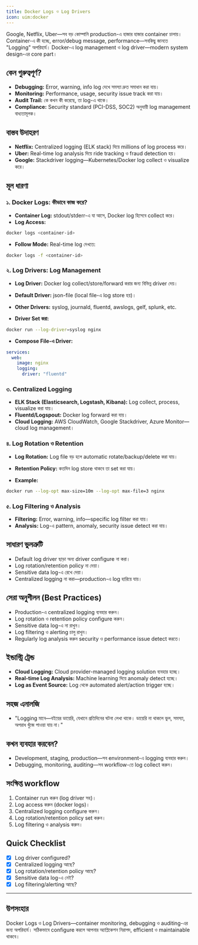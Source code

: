 ```yaml
---
title: Docker Logs ও Log Drivers
icon: uim:docker
---
```


Google, Netflix, Uber—সব বড় কোম্পানি production-এ হাজার হাজার container চালায়। Container-এ কী হচ্ছে, error/debug message, performance—সবকিছু জানতে "Logging" অপরিহার্য। Docker-এ log management ও log driver—modern system design-এর core part।

## কেন গুরুত্বপূর্ণ?

- **Debugging:** Error, warning, info log দেখে সমস্যা দ্রুত সমাধান করা যায়।
- **Monitoring:** Performance, usage, security issue track করা যায়।
- **Audit Trail:** কে কখন কী করেছে, তা log-এ থাকে।
- **Compliance:** Security standard (PCI-DSS, SOC2) অনুযায়ী log management বাধ্যতামূলক।

## বাস্তব উদাহরণ

- **Netflix:** Centralized logging (ELK stack) দিয়ে millions of log process করে।
- **Uber:** Real-time log analysis দিয়ে ride tracking ও fraud detection হয়।
- **Google:** Stackdriver logging—Kubernetes/Docker log collect ও visualize করে।

## মূল ধারণা

### ১. Docker Logs: কীভাবে কাজ করে?

- **Container Log:** stdout/stderr-এ যা আসে, Docker log হিসেবে collect করে।
- **Log Access:**

```bash
docker logs <container-id>
```

- **Follow Mode:** Real-time log দেখতে:

```bash
docker logs -f <container-id>
```

### ২. Log Drivers: Log Management

- **Log Driver:** Docker log collect/store/forward করার জন্য বিভিন্ন driver দেয়।
- **Default Driver:** json-file (local file-এ log store হয়)।
- **Other Drivers:** syslog, journald, fluentd, awslogs, gelf, splunk, etc.

- **Driver Set করা:**

```bash
docker run --log-driver=syslog nginx
```

- **Compose File-এ Driver:**

```yaml
services:
  web:
    image: nginx
    logging:
      driver: "fluentd"
```

### ৩. Centralized Logging

- **ELK Stack (Elasticsearch, Logstash, Kibana):** Log collect, process, visualize করা যায়।
- **Fluentd/Logspout:** Docker log forward করা যায়।
- **Cloud Logging:** AWS CloudWatch, Google Stackdriver, Azure Monitor—cloud log management।

### ৪. Log Rotation ও Retention

- **Log Rotation:** Log file বড় হলে automatic rotate/backup/delete করা যায়।
- **Retention Policy:** কতদিন log store থাকবে তা set করা যায়।

- **Example:**

```bash
docker run --log-opt max-size=10m --log-opt max-file=3 nginx
```

### ৫. Log Filtering ও Analysis

- **Filtering:** Error, warning, info—specific log filter করা যায়।
- **Analysis:** Log-এ pattern, anomaly, security issue detect করা যায়।

## সাধারণ ভুলত্রুটি

- Default log driver ছাড়া অন্য driver configure না করা।
- Log rotation/retention policy না দেয়া।
- Sensitive data log-এ রেখে দেয়া।
- Centralized logging না করা—production-এ log হারিয়ে যায়।

## সেরা অনুশীলন (Best Practices)

- Production-এ centralized logging ব্যবহার করুন।
- Log rotation ও retention policy configure করুন।
- Sensitive data log-এ না রাখুন।
- Log filtering ও alerting চালু রাখুন।
- Regularly log analysis করুন security ও performance issue detect করতে।

## ইন্ডাস্ট্রি ট্রেন্ড

- **Cloud Logging:** Cloud provider-managed logging solution ব্যবহার হচ্ছে।
- **Real-time Log Analysis:** Machine learning দিয়ে anomaly detect হচ্ছে।
- **Log as Event Source:** Log থেকে automated alert/action trigger হচ্ছে।

## সহজ এনালজি

- "Logging মানে—বইয়ের ডায়েরি, যেখানে প্রতিদিনের ঘটনা লেখা থাকে। ডায়েরি না থাকলে ভুল, সমস্যা, অপরাধ খুঁজে পাওয়া যায় না।"

## কখন ব্যবহার করবেন?

- Development, staging, production—সব environment-এ logging ব্যবহার করুন।
- Debugging, monitoring, auditing—সব workflow-তে log collect করুন।

## সংক্ষিপ্ত workflow

1. Container run করুন (log driver সহ)।
2. Log access করুন (docker logs)।
3. Centralized logging configure করুন।
4. Log rotation/retention policy set করুন।
5. Log filtering ও analysis করুন।

## Quick Checklist

- [x] Log driver configured?
- [x] Centralized logging আছে?
- [x] Log rotation/retention policy আছে?
- [x] Sensitive data log-এ নেই?
- [x] Log filtering/alerting আছে?

---

## উপসংহার

Docker Logs ও Log Drivers—container monitoring, debugging ও auditing-এর জন্য অপরিহার্য। সঠিকভাবে configure করলে আপনার অ্যাপ্লিকেশন নিরাপদ, efficient ও maintainable থাকবে।

